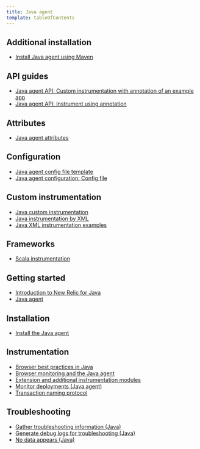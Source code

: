 ```yaml
---
title: Java agent
template: tableOfContents
---
```


## Additional installation

* [Install Java agent using Maven](/docs/agents/java-agent/additional-installation/install-java-agent-using-maven)

## API guides

* [Java agent API: Custom instrumentation with annotation of an example app](/docs/agents/java-agent/api-guides/java-agent-api-custom-instrumentation-annotation-example-app)
* [Java agent API: Instrument using annotation](/docs/agents/java-agent/api-guides/java-agent-api-instrument-using-annotation)

## Attributes

* [Java agent attributes](/docs/agents/java-agent/attributes/java-agent-attributes)

## Configuration

* [Java agent config file template](/docs/agents/java-agent/configuration/java-agent-config-file-template)
* [Java agent configuration: Config file](/docs/agents/java-agent/configuration/java-agent-configuration-config-file)

## Custom instrumentation

* [Java custom instrumentation](/docs/agents/java-agent/custom-instrumentation/java-custom-instrumentation)
* [Java instrumentation by XML](/docs/agents/java-agent/custom-instrumentation/java-instrumentation-xml)
* [Java XML instrumentation examples](/docs/agents/java-agent/custom-instrumentation/java-xml-instrumentation-examples)

## Frameworks

* [Scala instrumentation](/docs/agents/java-agent/frameworks/scala-installation-java)

## Getting started

* [Introduction to New Relic for Java](/docs/agents/java-agent/getting-started/introduction-new-relic-java)
* [Java agent](/docs/agents/java-agent)

## Installation

* [Install the Java agent](/docs/agents/java-agent/installation/install-java-agent)

## Instrumentation

* [Browser best practices in Java](/docs/agents/java-agent/instrumentation/browser-best-practices-java)
* [Browser monitoring and the Java agent](/docs/agents/java-agent/instrumentation/browser-monitoring-java-agent)
* [Extension and additional instrumentation modules](/docs/agents/java-agent/instrumentation/extension-additional-instrumentation-modules)
* [Monitor deployments (Java agent)](/docs/agents/java-agent/instrumentation/monitor-deployments-java-agent)
* [Transaction naming protocol](/docs/agents/java-agent/instrumentation/transaction-naming-protocol)

## Troubleshooting

* [Gather troubleshooting information (Java)](/docs/agents/java-agent/troubleshooting/gather-troubleshooting-information-java)
* [Generate debug logs for troubleshooting (Java)](/docs/agents/java-agent/troubleshooting/generate-debug-logs-troubleshooting-java)
* [No data appears (Java)](/docs/agents/java-agent/troubleshooting/no-data-appears-java)

